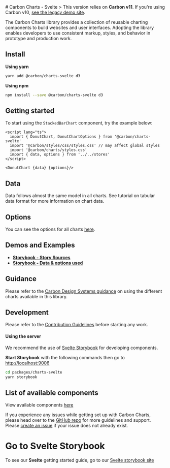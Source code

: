 
<Meta title="Docs/Getting Started/Svelte" />
# Carbon Charts - Svelte
> This version relies on <b>Carbon v11</b>. If you're using Carbon v10, <a href="https://carbon-charts-0x.netlify.app" target="_blank" rel="noreferrer">see the legacy demo site</a>.

The Carbon Charts library provides a collection of reusable charting components to
build websites and user interfaces. Adopting the library enables developers to use
consistent markup, styles, and behavior in prototype and production work.

## Install

**Using yarn**
```bash
yarn add @carbon/charts-svelte d3
```

**Using npm**
```bash
npm install --save @carbon/charts-svelte d3
```

## Getting started
To start using the `StackedBarChart` component, try the example below:

```svelte
<script lang="ts">
  import { DonutChart, DonutChartOptions } from '@carbon/charts-svelte'
  import '@carbon/styles/css/styles.css' // may affect global styles
  import '@carbon/charts/styles.css'
  import { data, options } from '../../stores'
</script>

<DonutChart {data} {options}/>
```

## Data
Data follows almost the same model in all charts.
See tutorial on tabular data format for more information on chart data.

## Options

You can see the options for all charts
[here](https://charts.carbondesignsystem.com/documentation/modules/_interfaces_charts_.html).

## Demos and Examples
+ **[Storybook - Story Sources](https://github.com/carbon-design-system/carbon-charts/tree/master/packages/svelte/stories)**
+ **[Storybook - Data & options used](https://github.com/carbon-design-system/carbon-charts/tree/master/packages/core/demo/data)**

## Guidance

Please refer to the
[Carbon Design Systems guidance](https://www.carbondesignsystem.com/data-visualization/chart-types)
on using the different charts available in this library.

## Development
Please refer to the
[Contribution Guidelines](https://github.com/carbon-design-system/carbon-charts/blob/master/CONTRIBUTING.md)
before starting any work.

#### Using the server
We recommend the use of [Svelte Storybook](https://github.com/storybookjs/storybook/tree/next/app/svelte)
for developing components.

**Start Storybook** with the following commands then go to [http://localhost:9006](http://localhost:9006)
```bash
cd packages/charts-svelte
yarn storybook
```

## List of available components
View available components [here](https://github.com/carbon-design-system/carbon-charts#component-status)

If you experience any issues while getting set up with Carbon Charts, please head over to
the [GitHub repo](https://github.com/carbon-design-system/carbon-charts)
for more guidelines and support.
Please [create an issue](https://github.com/carbon-design-system/carbon-charts/issues)
if your issue does not already exist.

# Go to Svelte Storybook
To see our **Svelte** getting started guide, go to our [Svelte storybook site](https://charts.carbondesignsystem.com/svelte/?path=/story/docs-getting-started--instructions)
